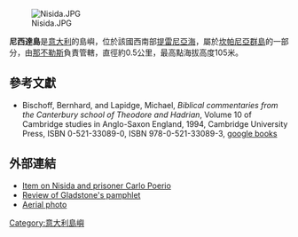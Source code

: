[[Image:Nisida.JPG|thumb]]

'''尼西達島'''是[[意大利|意大利]]的島嶼，位於該國西南部[[提雷尼亞海|提雷尼亞海]]，屬於[[坎帕尼亞群島|坎帕尼亞群島]]的一部分，由[[那不勒斯|那不勒斯]]負責管轄，直徑約0.5公里，最高點海拔高度105米。

== 參考文獻 ==
*Bischoff, Bernhard, and Lapidge, Michael, ''Biblical commentaries from the Canterbury school of Theodore and Hadrian'', Volume 10 of Cambridge studies in Anglo-Saxon England, 1994, Cambridge University Press, ISBN 0-521-33089-0, ISBN 978-0-521-33089-3, [http://books.google.co.uk/books?id=MI6bpmlzOs0C&pg=PA122&lpg=PA122&dq=Nisida+monastery&source=bl&ots=6zFQmRvO9e&sig=GqE3AIO4_seLdgn1JJijQXAdbzo&hl=en&ei=onKKTrudFIXW0QWw06C8BQ&sa=X&oi=book_result&ct=result&resnum=2&ved=0CCYQ6AEwAQ#v=onepage&q=Nisida%20monastery&f=false google books]{{dead link|date=2018年2月 |bot=InternetArchiveBot |fix-attempted=yes }}

==外部連結==
*[https://web.archive.org/web/20101128065746/http://faculty.ed.umuc.edu/~jmatthew/naples/blog17.htm#may13  Item on Nisida and prisoner Carlo Poerio]
*[https://web.archive.org/web/20061223060954/http://faculty.ed.umuc.edu/~jmatthew/naples/gladstone.html  Review of Gladstone's pamphlet]
*[http://www.napoligold.com/coast/napoli/soggetto/jde21002.htm Aerial photo] {{Wayback|url=http://www.napoligold.com/coast/napoli/soggetto/jde21002.htm |date=20120207084020 }}

{{coord|40|47|43|N|14|09|48|E|region:IT_type:isle|display=title}}

{{Italy-geo-stub}}

[[Category:意大利島嶼|Category:意大利島嶼]]